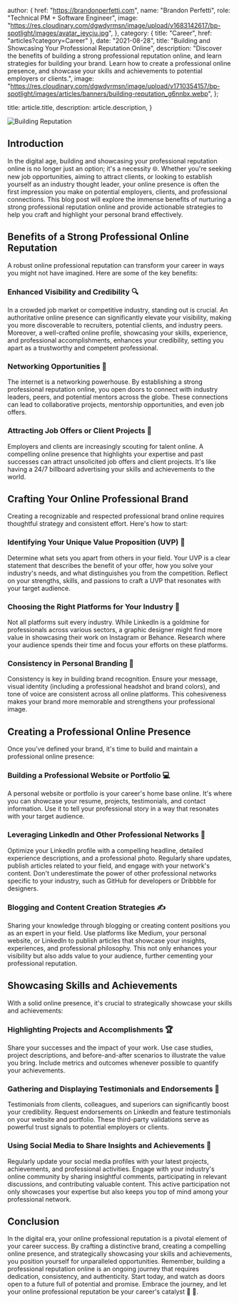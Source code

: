 
  author: {
    href: "https://brandonperfetti.com",
    name: "Brandon Perfetti",
    role: "Technical PM + Software Engineer",
    image:
      "https://res.cloudinary.com/dgwdyrmsn/image/upload/v1683142617/bp-spotlight/images/avatar_jeycju.jpg",
  },
  category: { title: "Career", href: "articles?category=Career" },
  date: "2021-08-28",
  title: "Building and Showcasing Your Professional Reputation Online",
  description:
    "Discover the benefits of building a strong professional reputation online, and learn strategies for building your brand. Learn how to create a professional online presence, and showcase your skills and achievements to potential employers or clients.",
  image:
    "https://res.cloudinary.com/dgwdyrmsn/image/upload/v1710354157/bp-spotlight/images/articles/banners/building-reputation_g6nnbx.webp",
};

  title: article.title,
  description: article.description,
}


<img src={article.image} alt="Building Reputation" />

## Introduction

In the digital age, building and showcasing your professional reputation online is no longer just an option; it's a necessity 🌐. Whether you're seeking new job opportunities, aiming to attract clients, or looking to establish yourself as an industry thought leader, your online presence is often the first impression you make on potential employers, clients, and professional connections. This blog post will explore the immense benefits of nurturing a strong professional reputation online and provide actionable strategies to help you craft and highlight your personal brand effectively.

## Benefits of a Strong Professional Online Reputation

A robust online professional reputation can transform your career in ways you might not have imagined. Here are some of the key benefits:

### Enhanced Visibility and Credibility 🔍

In a crowded job market or competitive industry, standing out is crucial. An authoritative online presence can significantly elevate your visibility, making you more discoverable to recruiters, potential clients, and industry peers. Moreover, a well-crafted online profile, showcasing your skills, experience, and professional accomplishments, enhances your credibility, setting you apart as a trustworthy and competent professional.

### Networking Opportunities 🤝

The internet is a networking powerhouse. By establishing a strong professional reputation online, you open doors to connect with industry leaders, peers, and potential mentors across the globe. These connections can lead to collaborative projects, mentorship opportunities, and even job offers.

### Attracting Job Offers or Client Projects 💼

Employers and clients are increasingly scouting for talent online. A compelling online presence that highlights your expertise and past successes can attract unsolicited job offers and client projects. It's like having a 24/7 billboard advertising your skills and achievements to the world.

## Crafting Your Online Professional Brand

Creating a recognizable and respected professional brand online requires thoughtful strategy and consistent effort. Here's how to start:

### Identifying Your Unique Value Proposition (UVP) 🌟

Determine what sets you apart from others in your field. Your UVP is a clear statement that describes the benefit of your offer, how you solve your industry's needs, and what distinguishes you from the competition. Reflect on your strengths, skills, and passions to craft a UVP that resonates with your target audience.

### Choosing the Right Platforms for Your Industry 📲

Not all platforms suit every industry. While LinkedIn is a goldmine for professionals across various sectors, a graphic designer might find more value in showcasing their work on Instagram or Behance. Research where your audience spends their time and focus your efforts on these platforms.

### Consistency in Personal Branding 🎨

Consistency is key in building brand recognition. Ensure your message, visual identity (including a professional headshot and brand colors), and tone of voice are consistent across all online platforms. This cohesiveness makes your brand more memorable and strengthens your professional image.

## Creating a Professional Online Presence

Once you've defined your brand, it's time to build and maintain a professional online presence:

### Building a Professional Website or Portfolio 💻

A personal website or portfolio is your career's home base online. It's where you can showcase your resume, projects, testimonials, and contact information. Use it to tell your professional story in a way that resonates with your target audience.

### Leveraging LinkedIn and Other Professional Networks 🔗

Optimize your LinkedIn profile with a compelling headline, detailed experience descriptions, and a professional photo. Regularly share updates, publish articles related to your field, and engage with your network's content. Don't underestimate the power of other professional networks specific to your industry, such as GitHub for developers or Dribbble for designers.

### Blogging and Content Creation Strategies ✍️

Sharing your knowledge through blogging or creating content positions you as an expert in your field. Use platforms like Medium, your personal website, or LinkedIn to publish articles that showcase your insights, experiences, and professional philosophy. This not only enhances your visibility but also adds value to your audience, further cementing your professional reputation.

## Showcasing Skills and Achievements

With a solid online presence, it's crucial to strategically showcase your skills and achievements:

### Highlighting Projects and Accomplishments 🏆

Share your successes and the impact of your work. Use case studies, project descriptions, and before-and-after scenarios to illustrate the value you bring. Include metrics and outcomes whenever possible to quantify your achievements.

### Gathering and Displaying Testimonials and Endorsements 🌟

Testimonials from clients, colleagues, and superiors can significantly boost your credibility. Request endorsements on LinkedIn and feature testimonials on your website and portfolio. These third-party validations serve as powerful trust signals to potential employers or clients.

### Using Social Media to Share Insights and Achievements 📣

Regularly update your social media profiles with your latest projects, achievements, and professional activities. Engage with your industry's online community by sharing insightful comments, participating in relevant discussions, and contributing valuable content. This active participation not only showcases your expertise but also keeps you top of mind among your professional network.

## Conclusion

In the digital era, your online professional reputation is a pivotal element of your career success. By crafting a distinctive brand, creating a compelling online presence, and strategically showcasing your skills and achievements, you position yourself for unparalleled opportunities. Remember, building a professional reputation online is an ongoing journey that requires dedication, consistency, and authenticity. Start today, and watch as doors open to a future full of potential and promise. Embrace the journey, and let your online professional reputation be your career's catalyst 💼 🚀.
